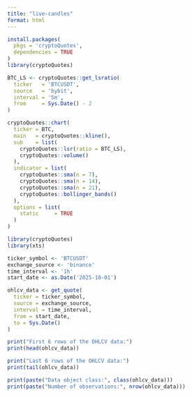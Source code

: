 ```yaml
---
title: "live-candles"
format: html
---
```


```r
install.packages(
  pkgs = 'cryptoQuotes',
  dependencies = TRUE
)
library(cryptoQuotes)
```


```r
BTC_LS <- cryptoQuotes::get_lsratio(
  ticker   = 'BTCUSDT',
  source   = 'bybit',
  interval = '5m',
  from     = Sys.Date() - 2
)

cryptoQuotes::chart(
  ticker = BTC,
  main   = cryptoQuotes::kline(),
  sub    = list(
    cryptoQuotes::lsr(ratio = BTC_LS),
    cryptoQuotes::volume()
  ),
  indicator = list(
    cryptoQuotes::sma(n = 7),
    cryptoQuotes::sma(n = 14),
    cryptoQuotes::sma(n = 21),
    cryptoQuotes::bollinger_bands()
  ),
  options = list(
    static     = TRUE
  )
)
```



```r
library(cryptoQuotes)
library(xts)

ticker_symbol <- 'BTCUSDT'
exchange_source <- 'binance'
time_interval <- '1h'
start_date <- as.Date('2025-10-01')

ohlcv_data <- get_quote(
  ticker = ticker_symbol,
  source = exchange_source,
  interval = time_interval,
  from = start_date,
  to = Sys.Date()
)

print("First 6 rows of the OHLCV data:")
print(head(ohlcv_data))

print("Last 6 rows of the OHLCV data:")
print(tail(ohlcv_data))

print(paste("Data object class:", class(ohlcv_data)))
print(paste("Number of observations:", nrow(ohlcv_data)))
```